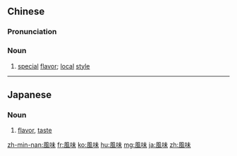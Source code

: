 {{also|风味}}
==Chinese==
{{zh-forms|s=风味}}

===Pronunciation===
{{zh-pron
|m=fēngwèi
|c=fung1 mei6
|mn=hong-bī
|cat=n
}}

===Noun===
{{zh-noun}}

# [[special]] [[flavor]]; [[local]] [[style]]

{{zh-cat|Advanced}}

----

==Japanese==
{{ja-kanjitab|ふう|み|yomi=on}}

===Noun===
{{ja-noun|ふうみ}}

# [[flavor]], [[taste]]

[[zh-min-nan:風味]]
[[fr:風味]]
[[ko:風味]]
[[hu:風味]]
[[mg:風味]]
[[ja:風味]]
[[zh:風味]]